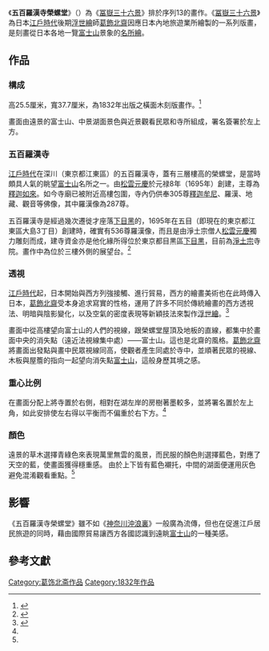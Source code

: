 {{infobox artwork
| title = 五百羅漢寺榮螺堂
| image_file = Hokusai07 gohyaku rakan.jpg
| caption = 《五百羅漢寺榮螺堂》現藏于東京國立博物館
| other_language_1  = 日語
|other_title_1 = {{lang|ja|五百らかん寺さゞゐどう}}<ref>{{Cite web|url=http://bunka.nii.ac.jp/heritages/detail/199361|script-title=ja:冨嶽三十六景《五百らかん寺さゞゐどう》|accessdate=2017-01-16|author=|date=|work=文化遺産オンライン|publisher=|archive-date=2017-10-24|archive-url=https://web.archive.org/web/20171024122840/http://bunka.nii.ac.jp/heritages/detail/199361|dead-url=no}}</ref>
| artist = [[葛飾北齋|葛飾北齋]]
| year = 1832年
| type =[[名所繪|名所繪]]
| museum = [[東京國立博物館|東京國立博物館]]
}}

《'''五百羅漢寺榮螺堂'''》（{{jpn|j=五百らかん寺さゞゐどう|hg=ごひゃくらかんじさざえどう|rm=Gohyakurakanji Sazaedō|f=y}}）為《[[冨嶽三十六景|冨嶽三十六景]]》排於序列13的畫作。《[[冨嶽三十六景|冨嶽三十六景]]》為日本[[江戶時代|江戶時代]]後期[[浮世繪|浮世繪]]師[[葛飾北齋|葛飾北齋]]因應日本內地旅遊業所繪製的一系列版畫，是刻畫從日本各地一覽[[富士山|富士山]]景象的[[名所繪|名所繪]]。

==作品==
===構成===
高25.5厘米，寬37.7厘米，為1832年出版之橫面木刻版畫作。<ref name="british">{{cite web | url = http://www.britishmuseum.org/research/collection_online/collection_object_details.aspx?objectId=783986&partId=1&searchText=500+rakan&page=1 | title = Gohyaku Rakan-ji Sazai-do 五百らかん寺さゞゐどう (Turban Shell Hall of the Five Hundred Arhat Temple [Edo]) | accessdate = 2017-01-15 | language = en | publisher = [[大英博物館|大英博物館]] | archive-date = 2019-02-21 | archive-url = https://web.archive.org/web/20190221225134/https://www.britishmuseum.org/research/collection_online/collection_object_details.aspx?objectId=783986&partId=1&searchText=500+rakan&page=1 | dead-url = no }}</ref>

畫面由遠景的富士山、中景湖面景色與近景觀看民眾和寺所組成，署名簽署於左上方。

===五百羅漢寺===
[[江戶時代|江戶時代]]在深川（東京都江東區）的五百羅漢寺，蓋有三層樓高的榮螺堂，是當時頗具人氣的眺望[[富士山|富士山]]名所之一。由[[松雲元慶|松雲元慶]]於元禄8年（1695年）創建，主尊為[[釋迦如來|釋迦如來]]。如今寺廟已被附近高樓包圍，寺內仍供奉305尊[[釋迦牟尼|釋迦牟尼]]、羅漢、地藏、觀音等佛像，其中羅漢像為287尊。

五百羅漢寺是經過幾次遷徙才座落[[下目黑|下目黑]]的，1695年在五目（即現在的東京都江東區大島3丁目）創建時，確實有536尊羅漢像，而且是由淨土宗僧人[[松雲元慶|松雲元慶]]獨力雕刻而成，建寺資金亦是他化緣所得位於東京都目黒區[[下目黒|下目黒]]，目前為[[淨土宗|淨土宗]]寺院。畫作中為位於三樓外側的展望台。<ref name="rakanji">{{cite web | url = http://www.rakan.or.jp/ | title = 天恩山五百羅漢寺 | accessdate = 2017-01-15 | language = ja | publisher = [[五百羅漢寺|五百羅漢寺]] | archive-date = 2020-11-01 | archive-url = https://web.archive.org/web/20201101064419/http://rakan.or.jp/ | dead-url = no }}</ref>

===透視===
[[江戶時代|江戶時代]]起，日本開始與西方列強接觸、進行貿易，西方的繪畫美術也在此時傳入日本，[[葛飾北齋|葛飾北齋]]受本身追求寫實的性格，運用了許多不同於傳統繪畫的西方透視法、明暗與陰影變化，以及空氣的密度表現等新穎技法來製作[[浮世繪|浮世繪]]。<ref> {{Cite book | author = 辻惟雄;大久保純一 | title = 原色日本の美術(18)風俗画と浮世絵師 | location = 日本 | publisher = 小学館 | date = 1994 | pages = 198-201 | ISBN = 4096633186 | accessdate = 2017-01-10 | language = ja  }} </ref>

畫面中從高樓望向富士山的人們的視線，跟榮螺堂屋頂及地板的直線，都集中於畫面中央的消失點（遠近法視線集中處）——富士山。這也是北齋的風格。[[葛飾北齋|葛飾北齋]]將畫面出發點與畫中民眾視線同高，使觀者產生同處於寺中，並順著民眾的視線、木板與屋簷的指向一起望向消失點[[富士山|富士山]]，這般身歷其境之感。

===重心比例===
在畫面分配上將寺置於右側，相對在湖左岸的房樹著墨較多，並將署名置於左上角，如此安排使左右得以平衡而不偏重於右下方。<ref name="british"/>

===顏色===
遠景的草木選擇青綠色來表現萬里無雲的風景，而民服的顏色則選擇藍色，對應了天空的藍，使畫面獲得穩重感。
由於上下皆有藍色襯托，中間的湖面便運用灰色避免混淆觀看重點。<ref name="british"/>

==影響==
《五百羅漢寺榮螺堂》雖不如《[[神奈川沖浪裏|神奈川沖浪裏]]》一般廣為流傳，但也在促進江戶居民旅遊的同時，藉由國際貿易讓西方各國認識到遠眺[[富士山|富士山]]的一種美感。

== 參考文獻 ==
{{reflist}}

{{Authority control}}
[[Category:葛饰北斋作品|Category:葛饰北斋作品]]
[[Category:1832年作品|Category:1832年作品]]